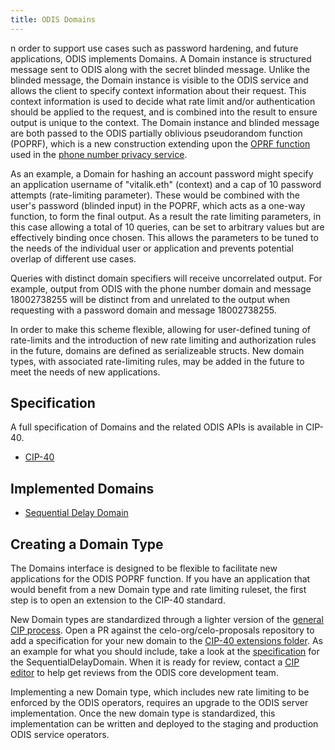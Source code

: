 ```yaml
---
title: ODIS Domains
---
```


n order to support use cases such as password hardening, and future applications, ODIS implements Domains. A Domain instance is structured message sent to ODIS along with the secret blinded message. Unlike the blinded message, the Domain instance is visible to the ODIS service and allows the client to specify context information about their request. This context information is used to decide what rate limit and/or authentication should be applied to the request, and is combined into the result to ensure output is unique to the context. The Domain instance and blinded message are both passed to the ODIS partially oblivious pseudorandom function (POPRF), which is a new construction extending upon the [OPRF function](/protocol/architecture/odis/introduction.mdx) used in the [phone number privacy service](/protocol/architecture/odis/usecases/phone-number-privacy.mdx).

As an example, a Domain for hashing an account password might specify an application username of "vitalik.eth" (context) and a cap of 10 password attempts (rate-limiting parameter). These would be combined with the user's password (blinded input) in the POPRF, which acts as a one-way function, to form the final output. As a result the rate limiting parameters, in this case allowing a total of 10 queries, can be set to arbitrary values but are effectively binding once chosen. This allows the parameters to be tuned to the needs of the individual user or application and prevents potential overlap of different use cases.

Queries with distinct domain specifiers will receive uncorrelated output. For example, output from ODIS with the phone number domain and message 18002738255 will be distinct from and unrelated to the output when requesting with a password domain and message 18002738255.

In order to make this scheme flexible, allowing for user-defined tuning of rate-limits and the introduction of new rate limiting and authorization rules in the future, domains are defined as serializeable structs. New domain types, with associated rate-limiting rules, may be added in the future to meet the needs of new applications.

## Specification

A full specification of Domains and the related ODIS APIs is available in CIP-40.

- [CIP-40](https://github.com/celo-org/celo-proposals/blob/master/CIPs/cip-0040.md)

## Implemented Domains

- [Sequential Delay Domain](/protocol/architecture/odis/domains/sequential-delay-domain.mdx)

## Creating a Domain Type

The Domains interface is designed to be flexible to facilitate new applications for the ODIS POPRF function. If you have an application that would benefit from a new Domain type and rate limiting ruleset, the first step is to open an extension to the CIP-40 standard.

New Domain types are standardized through a lighter version of the [general CIP process](https://github.com/celo-org/celo-proposals/blob/master/CIPs/cip-0000.md). Open a PR against the celo-org/celo-proposals repository to add a specification for your new domain to the [CIP-40 extensions folder](https://github.com/celo-org/celo-proposals/tree/master/CIPs/CIP-0040). As an example for what you should include, take a look at the [specification](https://github.com/celo-org/celo-proposals/blob/master/CIPs/CIP-0040/sequentialDelayDomain.md) for the SequentialDelayDomain. When it is ready for review, contact a [CIP editor](https://github.com/celo-org/celo-proposals/blob/master/CIPs/cip-0000.md#cip-editors) to help get reviews from the ODIS core development team.

Implementing a new Domain type, which includes new rate limiting to be enforced by the ODIS operators, requires an upgrade to the ODIS server implementation. Once the new domain type is standardized, this implementation can be written and deployed to the staging and production ODIS service operators.
